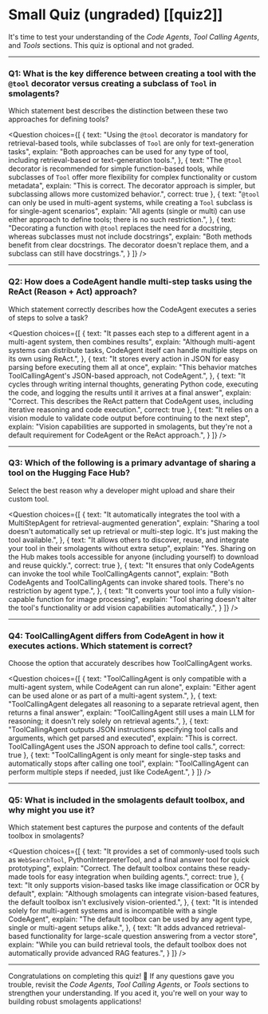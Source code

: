 # Small Quiz (ungraded) [[quiz2]]

It's time to test your understanding of the *Code Agents*, *Tool Calling Agents*, and *Tools* sections. This quiz is optional and not graded.

---

### Q1: What is the key difference between creating a tool with the `@tool` decorator versus creating a subclass of `Tool` in smolagents?

Which statement best describes the distinction between these two approaches for defining tools?

<Question
choices={[
  {
    text: "Using the <code>@tool</code> decorator is mandatory for retrieval-based tools, while subclasses of <code>Tool</code> are only for text-generation tasks",
    explain: "Both approaches can be used for any type of tool, including retrieval-based or text-generation tools.",
  },
  {
    text: "The <code>@tool</code> decorator is recommended for simple function-based tools, while subclasses of <code>Tool</code> offer more flexibility for complex functionality or custom metadata",
    explain: "This is correct. The decorator approach is simpler, but subclassing allows more customized behavior.",
    correct: true
  },
  {
    text: "<code>@tool</code> can only be used in multi-agent systems, while creating a <code>Tool</code> subclass is for single-agent scenarios",
    explain: "All agents (single or multi) can use either approach to define tools; there is no such restriction.",
  },
  {
    text: "Decorating a function with <code>@tool</code> replaces the need for a docstring, whereas subclasses must not include docstrings",
    explain: "Both methods benefit from clear docstrings. The decorator doesn't replace them, and a subclass can still have docstrings.",
  }
]}
/>

---

### Q2: How does a CodeAgent handle multi-step tasks using the ReAct (Reason + Act) approach?

Which statement correctly describes how the CodeAgent executes a series of steps to solve a task?

<Question
choices={[
  {
    text: "It passes each step to a different agent in a multi-agent system, then combines results",
    explain: "Although multi-agent systems can distribute tasks, CodeAgent itself can handle multiple steps on its own using ReAct.",
  },
  {
    text: "It stores every action in JSON for easy parsing before executing them all at once",
    explain: "This behavior matches ToolCallingAgent's JSON-based approach, not CodeAgent.",
  },
  {
    text: "It cycles through writing internal thoughts, generating Python code, executing the code, and logging the results until it arrives at a final answer",
    explain: "Correct. This describes the ReAct pattern that CodeAgent uses, including iterative reasoning and code execution.",
    correct: true
  },
  {
    text: "It relies on a vision module to validate code output before continuing to the next step",
    explain: "Vision capabilities are supported in smolagents, but they're not a default requirement for CodeAgent or the ReAct approach.",
  }
]}
/>

---

### Q3: Which of the following is a primary advantage of sharing a tool on the Hugging Face Hub?

Select the best reason why a developer might upload and share their custom tool.

<Question
choices={[
  {
    text: "It automatically integrates the tool with a MultiStepAgent for retrieval-augmented generation",
    explain: "Sharing a tool doesn't automatically set up retrieval or multi-step logic. It's just making the tool available.",
  },
  {
    text: "It allows others to discover, reuse, and integrate your tool in their smolagents without extra setup",
    explain: "Yes. Sharing on the Hub makes tools accessible for anyone (including yourself) to download and reuse quickly.",
    correct: true
  },
  {
    text: "It ensures that only CodeAgents can invoke the tool while ToolCallingAgents cannot",
    explain: "Both CodeAgents and ToolCallingAgents can invoke shared tools. There's no restriction by agent type.",
  },
  {
    text: "It converts your tool into a fully vision-capable function for image processing",
    explain: "Tool sharing doesn't alter the tool's functionality or add vision capabilities automatically.",
  }
]}
/>

---

### Q4: ToolCallingAgent differs from CodeAgent in how it executes actions. Which statement is correct?

Choose the option that accurately describes how ToolCallingAgent works.

<Question
choices={[
  {
    text: "ToolCallingAgent is only compatible with a multi-agent system, while CodeAgent can run alone",
    explain: "Either agent can be used alone or as part of a multi-agent system.",
  },
  {
    text: "ToolCallingAgent delegates all reasoning to a separate retrieval agent, then returns a final answer",
    explain: "ToolCallingAgent still uses a main LLM for reasoning; it doesn't rely solely on retrieval agents.",
  },
  {
    text: "ToolCallingAgent outputs JSON instructions specifying tool calls and arguments, which get parsed and executed",
    explain: "This is correct. ToolCallingAgent uses the JSON approach to define tool calls.",
    correct: true
  },
  {
    text: "ToolCallingAgent is only meant for single-step tasks and automatically stops after calling one tool",
    explain: "ToolCallingAgent can perform multiple steps if needed, just like CodeAgent.",
  }
]}
/>

---

### Q5: What is included in the smolagents default toolbox, and why might you use it?

Which statement best captures the purpose and contents of the default toolbox in smolagents?

<Question
choices={[
  {
    text: "It provides a set of commonly-used tools such as `WebSearchTool`, PythonInterpreterTool, and a final answer tool for quick prototyping",
    explain: "Correct. The default toolbox contains these ready-made tools for easy integration when building agents.",
    correct: true
  },
  {
    text: "It only supports vision-based tasks like image classification or OCR by default",
    explain: "Although smolagents can integrate vision-based features, the default toolbox isn't exclusively vision-oriented.",
  },
  {
    text: "It is intended solely for multi-agent systems and is incompatible with a single CodeAgent",
    explain: "The default toolbox can be used by any agent type, single or multi-agent setups alike.",
  },
  {
    text: "It adds advanced retrieval-based functionality for large-scale question answering from a vector store",
    explain: "While you can build retrieval tools, the default toolbox does not automatically provide advanced RAG features.",
  }
]}
/>

---

Congratulations on completing this quiz! 🎉 If any questions gave you trouble, revisit the *Code Agents*, *Tool Calling Agents*, or *Tools* sections to strengthen your understanding. If you aced it, you're well on your way to building robust smolagents applications!
